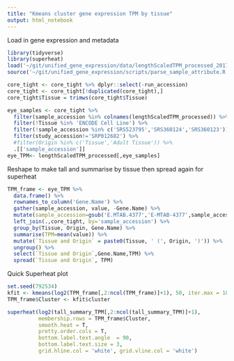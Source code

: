 ```yaml
---
title: "Kmeans cluster gene expression TPM by tissue"
output: html_notebook
---
```


Load in gene expression and metadata

```r
library(tidyverse)
library(superheat)
load('~/git/unified_gene_expression/data/lengthScaledTPM_processed_2017_02.Rdata')
source('~/git/unified_gene_expression/scripts/parse_sample_attribute.R')

core_tight <- core_tight %>% dplyr::select(-run_accession)
core_tight <- core_tight[!duplicated(core_tight),]
core_tight$Tissue = trimws(core_tight$Tissue)

eye_samples <- core_tight %>% 
  filter(sample_accession %in% colnames(lengthScaledTPM_processed)) %>% 
  filter(!Tissue %in% 'ENCODE Cell Line') %>% 
  filter(!sample_accession %in% c('SRS523795','SRS360124','SRS360123')) %>% 
  filter(study_accession!='SRP012682') %>% 
  #filter(Origin %in% c('Tissue','Adult Tissue')) %>% 
  .[['sample_accession']]
eye_TPM<- lengthScaledTPM_processed[,eye_samples]
```

Reshape to make tall and summarise by tissue then spread again for superheat

```r
TPM_frame <- eye_TPM %>% 
  data.frame() %>% 
  rownames_to_column('Gene.Name') %>% 
  gather(sample_accession, value, -Gene.Name) %>% 
  mutate(sample_accession=gsub('E.MTAB.4377','E-MTAB-4377',sample_accession)) %>% 
  left_join(.,core_tight, by='sample_accession') %>% 
  group_by(Tissue, Origin, Gene.Name) %>% 
  summarise(TPM=mean(value)) %>% 
  mutate(`Tissue and Origin` = paste0(Tissue, ' (', Origin, ')')) %>% 
  ungroup() %>% 
  select(`Tissue and Origin`,Gene.Name,TPM) %>% 
  spread(`Tissue and Origin`, TPM)
```

Quick Superheat plot
```r
set.seed(792534)
kfit <- kmeans(log2(TPM_frame[,2:ncol(TPM_frame)]+1), 50, iter.max = 10000, algorithm="MacQueen")
TPM_frame$Cluster <- kfit$cluster

superheat(log2(tall_summary_TPM[,2:ncol(tall_summary_TPM)]+1), 
          membership.rows = TPM_frame$Cluster,
          smooth.heat = T, 
          pretty.order.cols = T, 
          bottom.label.text.angle  = 90,
          bottom.label.text.size = 3, 
          grid.hline.col = 'white', grid.vline.col = 'white')
```